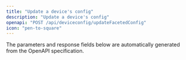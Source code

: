 ```yaml
---
title: "Update a device's config"
description: "Update a device's config"
openapi: "POST /api/deviceconfig/updateFacetedConfig"
icon: "pen-to-square"
---
```


<Note>
The parameters and response fields below are automatically generated from the OpenAPI specification.
</Note>

